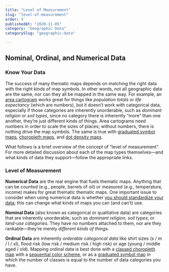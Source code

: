 ```yaml
---
title: "Level of Measurement"
slug: "level-of-measurement"
order: 9
publishedAt: "2020-11-05"
category: "Geographic Data"
categorySlug: "geographic-data"

---
```

## Nominal, Ordinal, and Numerical Data

### Know Your Data

The success of many thematic maps depends on matching the right data with the right kinds of map symbols. In other words, not all geographic data are the same, nor can they all be mapped in the same way. For example, an [area cartogram](/guide/cartograms) works great for things like _population totals_ or _life expectancy_ (which are numbers), but it doesn’t work with categorical data, especially if those categories are inherently unorderable, such as _dominant religion_ or _soil types_, since no category there is inherently “more” than one another, they’re just different kinds of things. Area cartograms need numbers in order to scale the sizes of places; without numbers, there is nothing drive the map symbols. The same is true with [graduated symbol maps](/guide/proportional-symbols), [choropleth maps](/guide/choropleth), and [dot density maps](/guide/dot-density).

What follows is a brief overview of the concept of “level of measurement”. For more detailed discussion about each of the map types themselves—and what kinds of data they support—follow the appropriate links.

### Level of Measurement

**Numerical Data** are the real engine that fuels thematic maps. Anything that can be counted (e.g., people, barrels of oil) or measured (e.g., temperature, income) makes for great thematic thematic maps. One important issue to consider when using numerical data is whether [you should standardize your data](/guide/standardizing-data); this can change what kinds of maps you can (and can’t) use.

**Nominal Data** (also known as categorical or qualitative data) are categories that are inherently unorderable, such as _dominant religion, soil types_, or _land-use categories_. They have no numbers attached to them, nor are they rankable—they’re merely _different kinds of things_.

**Ordinal Data** are inherently _orderable categorical data_ like shirt sizes (s / m / l / xl), flood risk (low risk / medium risk / high risk) or age (young / middle aged / old). Mapping ordinal data is best done with a [classed choropleth map](/guide/choropleth) with a [sequential color scheme](/guide/using-colors-on-maps), or as a [graduated symbol map](/guide/proportional-symbols) in which the number of classes is equal to the number of data categories you have.
